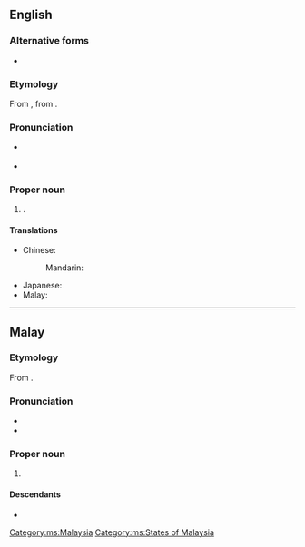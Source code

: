 ==English==
{{wikipedia}}

===Alternative forms===
* {{l|en|Johore}}

===Etymology===
From {{der|en|ms|Johor}}, from {{der|en|ar|جَوْهَر|t=jewel(s)}}.

===Pronunciation===
* {{a|UK}} {{IPA|en|/dʒəʊˈhɔː/}}
* {{rhymes|en|ɔː|s=2}}

===Proper noun===
{{en-proper noun}}

# {{place|en|state|in southern|c/Malaysia|capital=Johor Bahru}}.

====Translations====
{{trans-top|state in Malaysia}}
* Chinese:
*: Mandarin: {{t+|cmn|柔佛|tr=Róufó}}
{{trans-mid}}
* Japanese: {{t|ja|ジョホール|tr=Johōru}}
* Malay: {{t|ms|Johor}}
{{trans-bottom}}

----

==Malay==
{{wikipedia|lang=ms}}

===Etymology===
From {{uder|ms|ar|جَوْهَر}}.

===Pronunciation===
* {{IPA|ms|/d͡ʒoho(r)/}}
* {{rhymes|ms|oho(r)|ho(r)|o(r)}}

===Proper noun===
{{ms-proper noun|j=جوهر}}

# {{l|en|Johor}} {{qualifier|state in Malaysia}}

====Descendants====
* {{desc|bor=1|en|Johor|Johore}}

[[Category:ms:Malaysia]]
[[Category:ms:States of Malaysia]]